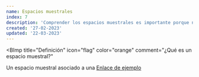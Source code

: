 ```yaml
---
name: Espacios muestrales
index: 7
description: 'Comprender los espacios muestrales es importante porque nos permite calcular la probabilidad de que un evento determinado ocurra. La probabilidad se define como el número de resultados favorables dividido por el número total de posibles resultados en el espacio muestral. Por lo tanto, si conocemos el espacio muestral y los eventos de interés, podemos calcular la probabilidad de que ocurra cada evento.'
created: '27-02-2023'
updated: '22-03-2023'
---
```


<BImp
  title="Definición"
  icon="flag"
  color="orange"
  comment="¿Qué es un espacio muestral?"
>
  Un espacio muestral asociado a una
  [Enlace de ejemplo](https://www.ejemplo.com/)

</BImp>
